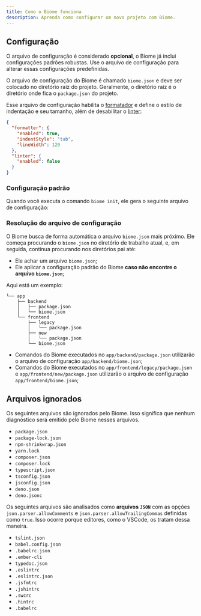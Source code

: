 ```yaml
---
title: Como o Biome funciona
description: Aprenda como configurar um novo projeto com Biome.
---
```



## Configuração

O arquivo de configuração é considerado **opcional**, o Biome já inclui configurações padrões robustas.
Use o arquivo de configuração para alterar essas configurações predefinidas.

O arquivo de configuração do Biome é chamado `biome.json` e deve ser colocado no diretório raíz do projeto. Geralmente,
o diretório raíz é o diretório onde fica o `package.json` do projeto.

Esse arquivo de configuração habilita o [formatador](/pt-br/formatter) e define o estilo de indentação e seu tamanho, além de desabilitar o [linter](/pt-br/linter):

```json title="biome.json"
{
  "formatter": {
    "enabled": true,
    "indentStyle": "tab",
    "lineWidth": 120
  },
  "linter": {
    "enabled": false
  }
}
```

### Configuração padrão

Quando você executa o comando `biome init`, ele gera o seguinte arquivo de configuração:

<DefaultConfiguration />

### Resolução do arquivo de configuração

O Biome busca de forma automática o arquivo `biome.json` mais próximo. Ele começa procurando o `biome.json` no diretório de trabalho atual,
e, em seguida, continua procurando nos diretórios pai até:

- Ele achar um arquivo `biome.json`;
- Ele aplicar a configuração padrão do Biome **caso não encontre o arquivo `biome.json`**;

Aqui está um exemplo:

```
└── app
    ├── backend
    │   ├── package.json
    │   └── biome.json
    └── frontend
        ├── legacy
        │   └── package.json
        ├── new
        │   └── package.json
        └── biome.json

```

- Comandos do Biome executados no `app/backend/package.json` utilizarão o arquivo de configuração `app/backend/biome.json`;
- Comandos do Biome executados no `app/frontend/legacy/package.json` e `app/frontend/new/package.json` utilizarão o arquivo de configuração `app/frontend/biome.json`;

## Arquivos ignorados

Os seguintes arquivos são ignorados pelo Biome. Isso significa que nenhum diagnóstico será emitido pelo Biome nesses arquivos.

- `package.json`
- `package-lock.json`
- `npm-shrinkwrap.json`
- `yarn.lock`
- `composer.json`
- `composer.lock`
- `typescript.json`
- `tsconfig.json`
- `jsconfig.json`
- `deno.json`
- `deno.jsonc`

Os seguintes arquivos são analisados como **arquivos `JSON`** com as opções `json.parser.allowComments` e `json.parser.allowTrailingCommas` definidas como `true`. Isso ocorre porque editores, como o VSCode, os tratam dessa maneira.

- `tslint.json`
- `babel.config.json`
- `.babelrc.json`
- `.ember-cli`
- `typedoc.json`
- `.eslintrc`
- `.eslintrc.json`
- `.jsfmtrc`
- `.jshintrc`
- `.swcrc`
- `.hintrc`
- `.babelrc`
